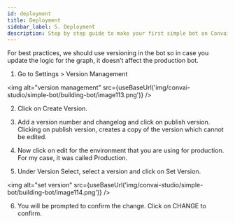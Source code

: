 ```yaml
---
id: deployment
title: Deployment
sidebar_label: 5. Deployment
description: Step by step guide to make your first simple bot on Convai Studio
---
```



For best practices, we should use versioning in the bot so in case you update the logic for the graph, it doesn’t affect the production bot.

1. Go to Settings > Version Management

  <img alt="version management" src={useBaseUrl('img/convai-studio/simple-bot/building-bot/image113.png')} />

2. Click on Create Version. 


3. Add a version number and changelog and click on publish version. Clicking on publish version, creates a copy of the version which cannot be edited.


4. Now click on edit for the environment that you are using for production. For my case, it was called Production. 


5. Under Version Select, select a version and click on Set Version.

  <img alt="set version" src={useBaseUrl('img/convai-studio/simple-bot/building-bot/image114.png')} />

6. You will be prompted to confirm the change. Click on CHANGE to confirm. 
